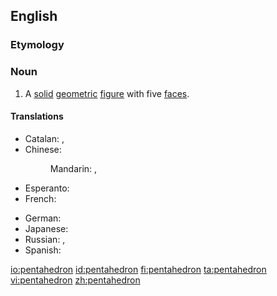==English==

===Etymology===
{{confix|penta|hedron}}

===Noun===
{{en-noun|pl2=pentahedra}}

# A [[solid]] [[geometric]] [[figure]] with five [[face]]s.

====Translations====
{{trans-top|solid geometric figure}}
* Catalan: {{t-|ca|pentaedre|m}}, {{t-|ca|pentàedre|m}}
* Chinese:
*: Mandarin: {{t|cmn|五面體|sc=Hani}}, {{t|cmn|五面体|tr=wǔmiàntǐ|sc=Hani}}
* Esperanto: {{t-|eo|kvinedro}}
* French: {{t+|fr|pentaèdre}}
{{trans-mid}}
* German: {{t-|de|Pentaeder|n}}
* Japanese: {{t-|ja|五面体|tr=ごめんたい, gomentai|sc=Jpan}}
* Russian: {{t+|ru|пентаэдр|m|tr=pentáedr|sc=Cyrl}}, {{t+|ru|пятигранник|m|tr=pjatigránnik|sc=Cyrl}}
* Spanish: {{t-|es|pentaedro|m}}
{{trans-bottom}}

[[io:pentahedron]]
[[id:pentahedron]]
[[fi:pentahedron]]
[[ta:pentahedron]]
[[vi:pentahedron]]
[[zh:pentahedron]]